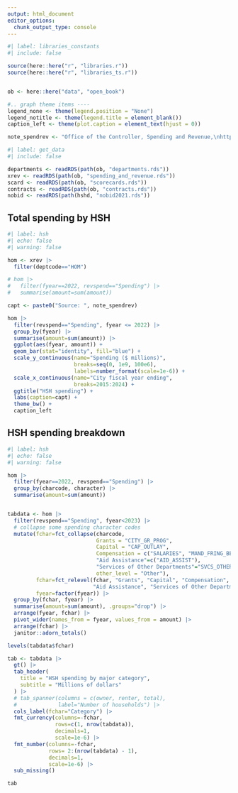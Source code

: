 ```yaml
---
output: html_document
editor_options: 
  chunk_output_type: console
---
```



```r
#| label: libraries_constants
#| include: false

source(here::here("r", "libraries.r"))
source(here::here("r", "libraries_ts.r"))


ob <- here::here("data", "open_book")

#.. graph theme items ----
legend_none <- theme(legend.position = "None")
legend_notitle <- theme(legend.title = element_blank())
caption_left <- theme(plot.caption = element_text(hjust = 0))

note_spendrev <- "Office of the Controller, Spending and Revenue,\nhttps://data.sfgov.org/City-Management-and-Ethics/Spending-and-Revenue/bpnb-jwfb"

```

```r
#| label: get_data
#| include: false

departments <- readRDS(path(ob, "departments.rds"))
xrev <- readRDS(path(ob, "spending_and_revenue.rds"))
scard <- readRDS(path(ob, "scorecards.rds"))
contracts <- readRDS(path(ob, "contracts.rds"))  
nobid <- readRDS(path(hshd, "nobid2021.rds"))

```


## Total spending by HSH
```r
#| label: hsh
#| echo: false
#| warning: false

hom <- xrev |> 
  filter(deptcode=="HOM")

# hom |> 
#   filter(fyear==2022, revspend=="Spending") |> 
#   summarise(amount=sum(amount))

capt <- paste0("Source: ", note_spendrev)

hom |> 
  filter(revspend=="Spending", fyear <= 2022) |> 
  group_by(fyear) |> 
  summarise(amount=sum(amount)) |> 
  ggplot(aes(fyear, amount)) +
  geom_bar(stat="identity", fill="blue") +
  scale_y_continuous(name="Spending ($ millions)",
                     breaks=seq(0, 1e9, 100e6),
                     labels=number_format(scale=1e-6)) +
  scale_x_continuous(name="City fiscal year ending",
                     breaks=2015:2024) +
  ggtitle("HSH spending") +
  labs(caption=capt) +
  theme_bw() +
  caption_left

```

## HSH spending breakdown
```r
#| label: hsh
#| echo: false
#| warning: false

hom |>
  filter(fyear==2022, revspend=="Spending") |>
  group_by(charcode, character) |> 
  summarise(amount=sum(amount))


tabdata <- hom |> 
  filter(revspend=="Spending", fyear<2023) |>
  # collapse some spending character codes
  mutate(fchar=fct_collapse(charcode,
                            Grants = "CITY_GR_PROG",
                            Capital = "CAP_OUTLAY",
                            Compensation = c("SALARIES", "MAND_FRING_BEN"),
                            "Aid Assistance"=c("AID_ASSIST"),
                            "Services of Other Departments"="SVCS_OTHER_DEPTS",
                            other_level = "Other"),
         fchar=fct_relevel(fchar, "Grants", "Capital", "Compensation",
                           "Aid Assistance", "Services of Other Departments", "Other"),
         fyear=factor(fyear)) |> 
  group_by(fchar, fyear) |> 
  summarise(amount=sum(amount), .groups="drop") |> 
  arrange(fyear, fchar) |> 
  pivot_wider(names_from = fyear, values_from = amount) |> 
  arrange(fchar) |> 
  janitor::adorn_totals()

levels(tabdata$fchar)

tab <- tabdata |> 
  gt() |> 
  tab_header(
    title = "HSH spending by major category",
    subtitle = "Millions of dollars"
  ) |> 
  # tab_spanner(columns = c(owner, renter, total),
  #             label="Number of households") |> 
  cols_label(fchar="Category") |> 
  fmt_currency(columns=-fchar,
               rows=c(1, nrow(tabdata)),
               decimals=1,
               scale=1e-6) |> 
  fmt_number(columns=-fchar,
             rows= 2:(nrow(tabdata) - 1),
             decimals=1,
             scale=1e-6) |> 
  sub_missing()

tab

```


